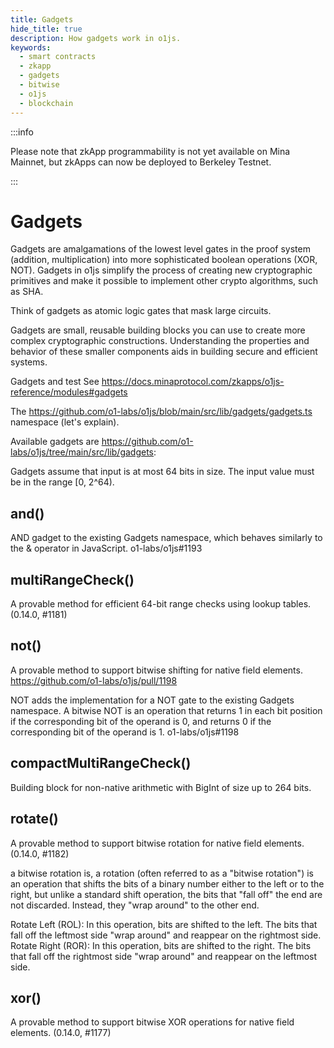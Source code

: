 ```yaml
---
title: Gadgets
hide_title: true
description: How gadgets work in o1js.
keywords:
  - smart contracts
  - zkapp
  - gadgets
  - bitwise
  - o1js
  - blockchain
---
```


:::info

Please note that zkApp programmability is not yet available on Mina Mainnet, but zkApps can now be deployed to Berkeley Testnet.

:::

# Gadgets

Gadgets are amalgamations of the lowest level gates in the proof system (addition, multiplication) into more sophisticated boolean operations (XOR, NOT). Gadgets in o1js simplify the process of creating new cryptographic primitives and make it possible to implement other crypto algorithms, such as SHA. 

<!--- I'm grabbing context from other sources SWAG, please review carefully--->
Think of gadgets as atomic logic gates that mask large circuits. 

Gadgets are small, reusable building blocks you can use to create more complex cryptographic constructions. Understanding the properties and behavior of these smaller components aids in building secure and efficient systems.



Gadgets and test 
See https://docs.minaprotocol.com/zkapps/o1js-reference/modules#gadgets 

The https://github.com/o1-labs/o1js/blob/main/src/lib/gadgets/gadgets.ts namespace (let's explain). 

Available gadgets are https://github.com/o1-labs/o1js/tree/main/src/lib/gadgets:

Gadgets assume that input is at most 64 bits in size. The input value must be in the range [0, 2^64).

## and()

AND gadget to the existing Gadgets namespace, which behaves similarly to the & operator in JavaScript. o1-labs/o1js#1193

## multiRangeCheck()

A provable method for efficient 64-bit range checks using lookup tables. (0.14.0, #1181)

## not()

A provable method to support bitwise shifting for native field elements. https://github.com/o1-labs/o1js/pull/1198

NOT adds the implementation for a NOT gate to the existing Gadgets namespace. A bitwise NOT is an operation that returns 1 in each bit position if the corresponding bit of the operand is 0, and returns 0 if the corresponding bit of the operand is 1. o1-labs/o1js#1198

## compactMultiRangeCheck()

Building block for non-native arithmetic with BigInt of size up to 264 bits.

## rotate()

A provable method to support bitwise rotation for native field elements. (0.14.0, #1182)

a bitwise rotation is, a rotation (often referred to as a "bitwise rotation") is an operation that shifts the bits of a binary number either to the left or to the right, but unlike a standard shift operation, the bits that "fall off" the end are not discarded. Instead, they "wrap around" to the other end.

Rotate Left (ROL): In this operation, bits are shifted to the left. The bits that fall off the leftmost side "wrap around" and reappear on the rightmost side.
Rotate Right (ROR): In this operation, bits are shifted to the right. The bits that fall off the rightmost side "wrap around" and reappear on the leftmost side.

## xor()

A provable method to support bitwise XOR operations for native field elements. (0.14.0, #1177)